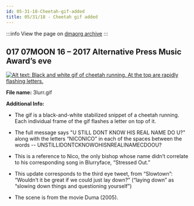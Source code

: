 ```yaml
---
id: 05-31-18-Cheetah-gif-added
title: 05/31/18 - Cheetah gif added
---
```


:::info
View the page on [dmaorg archive](https://www.dmaorg.site/053118/found/15398642_14/clancy.html)
:::

## 017 07MOON 16 – 2017 Alternative Press Music Award’s eve

[![Alt text: Black and white gif of cheetah running. At the top are rapidly flashing letters.](./assets/3lurr.gif)](./assets/3lurr.gif)

**File name:** 3lurr.gif

**Additional Info:**

- The gif is a black-and-white stabilized snippet of a cheetah running. Each individual frame of the gif flashes a letter on top of it.

- The full message says "U STILL DONT KNOW HIS REAL NAME DO U?" along with the letters “NICONICO” in each of the spaces between the words -- UNSTILLIDONTCKNOWOHISNREALINAMECDOOU?

- This is a reference to Nico, the only bishop whose name didn’t correlate to his corresponding song in Blurryface, “Stressed Out.”

- This update corresponds to the third eye tweet, from “Slowtown”: “Wouldn’t it be great if we could just lay down?” (“laying down” as “slowing down things and questioning yourself”)

- The scene is from the movie Duma (2005).

